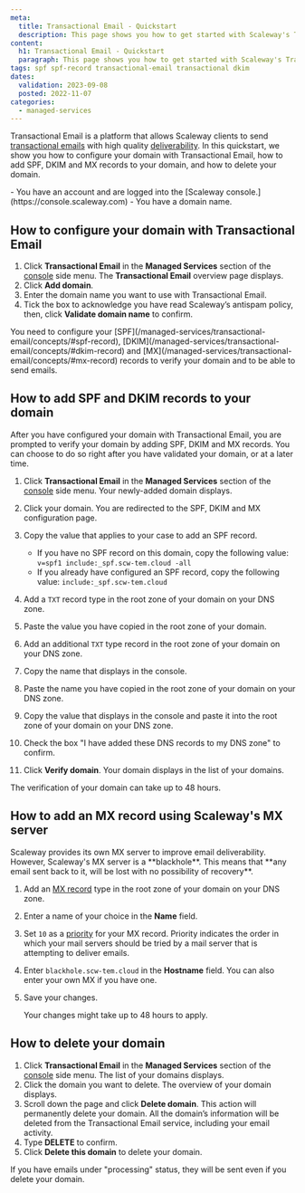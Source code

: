 ```yaml
---
meta:
  title: Transactional Email - Quickstart
  description: This page shows you how to get started with Scaleway's Transactional Email service.
content:
  h1: Transactional Email - Quickstart
  paragraph: This page shows you how to get started with Scaleway's Transactional Email service.
tags: spf spf-record transactional-email transactional dkim
dates:
  validation: 2023-09-08
  posted: 2022-11-07
categories:
  - managed-services
---
```


Transactional Email is a platform that allows Scaleway clients to send [transactional emails](/managed-services/transactional-email/concepts/#transactional-email) with high quality [deliverability](/managed-services/transactional-email/concepts/#deliverability).
In this quickstart, we show you how to configure your domain with Transactional Email, how to add SPF, DKIM and MX records to your domain, and how to delete your domain.

<Macro id="iam-requirements" />

<Message type="requirement">
  - You have an account and are logged into the [Scaleway console.](https://console.scaleway.com)
  - You have a domain name.
</Message>

## How to configure your domain with Transactional Email

1. Click **Transactional Email** in the **Managed Services** section of the [console](https://console.scaleway.com/) side menu. The **Transactional Email** overview page displays.
2. Click **Add domain**.
3. Enter the domain name you want to use with Transactional Email.
4. Tick the box to acknowledge you have read Scaleway’s antispam policy, then, click **Validate domain name** to confirm.

<Message type="important">
 You need to configure your [SPF](/managed-services/transactional-email/concepts/#spf-record), [DKIM](/managed-services/transactional-email/concepts/#dkim-record) and [MX](/managed-services/transactional-email/concepts/#mx-record) records to verify your domain and to be able to send emails.
</Message>


## How to add SPF and DKIM records to your domain

After you have configured your domain with Transactional Email, you are prompted to verify your domain by adding SPF, DKIM and MX records. You can choose to do so right after you have validated your domain, or at a later time.

1. Click **Transactional Email** in the **Managed Services** section of the [console](https://console.scaleway.com/) side menu. Your newly-added domain displays.
2. Click your domain. You are redirected to the SPF, DKIM and MX configuration page.
3. Copy the value that applies to your case to add an SPF record.
    <Message type="important">
     - If you have no SPF record on this domain, copy the following value: `v=spf1 include:_spf.scw-tem.cloud -all`
     - If you already have configured an SPF record, copy the following value: `include:_spf.scw-tem.cloud`
    </Message>

4. Add a `TXT` record type in the root zone of your domain on your DNS zone.
5. Paste the value you have copied in the root zone of your domain.
6. Add an additional `TXT` type record in the root zone of your domain on your DNS zone.
7. Copy the name that displays in the console.
    <Lightbox src="scaleway_dkim_record_name.webp" alt="" />
8. Paste the name you have copied in the root zone of your domain on your DNS zone.
9. Copy the value that displays in the console and paste it into the root zone of your domain on your DNS zone.
    <Lightbox src="scaleway_dkim_record_name_value.webp" alt="" />
10. Check the box "I have added these DNS records to my DNS zone" to confirm.
11. Click **Verify domain**. Your domain displays in the list of your domains.

<Message type="note">
 The verification of your domain can take up to 48 hours.
</Message>

## How to add an MX record using Scaleway's MX server

<Message type="important">
  Scaleway provides its own MX server to improve email deliverability. However, Scaleway's MX server is a **blackhole**. This means that **any email sent back to it, will be lost with no possibility of recovery**.
</Message>

1. Add an [MX record](/managed-services/transactional-email/concepts/#mx-record) type in the root zone of your domain on your DNS zone.
2. Enter a name of your choice in the **Name** field.
3. Set `10` as a [priority](/managed-services/transactional-email/concepts/#priority) for your MX record.
    <Message type="note">
     Priority indicates the order in which your mail servers should be tried by a mail server that is attempting to deliver emails.
    </Message>
4. Enter `blackhole.scw-tem.cloud` in the **Hostname** field.
    <Message type="tip">
     You can also enter your own MX if you have one.
    </Message>
5. Save your changes.

    <Message type="important">
    Your changes might take up to 48 hours to apply.
    </Message>

## How to delete your domain

1. Click **Transactional Email** in the **Managed Services** section of the [console](https://console.scaleway.com/) side menu. The list of your domains displays.
2. Click the domain you want to delete. The overview of your domain displays.
3. Scroll down the page and click **Delete domain**.
    <Message type="important">
    This action will permanently delete your domain. All the domain’s information will be deleted from the Transactional Email service, including your email activity.
    </Message>
4. Type **DELETE** to confirm.
5. Click **Delete this domain** to delete your domain.

<Message type="important">
 If you have emails under "processing" status, they will be sent even if you delete your domain.
</Message>